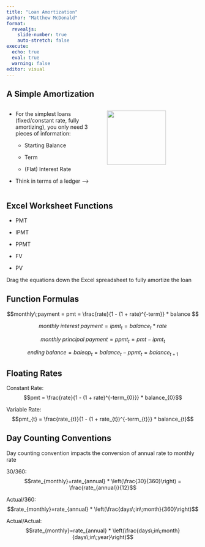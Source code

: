```yaml
---
title: "Loan Amortization"
author: "Matthew McDonald"
format: 
  revealjs:
    slide-number: true
    auto-stretch: false
execute: 
  echo: true
  eval: true
  warning: false
editor: visual
---
```


## A Simple Amortization

::: columns
::: {.column width="50%"}
-   For the simplest loans (fixed/constant rate, fully amortizing), you only need 3 pieces of information:

    -   Starting Balance

    -   Term

    -   (Flat) Interest Rate

-   Think in terms of a ledger --\>
:::

::: {.column width="50%"}
![](img/AmortLegder.png){width="80%"}
:::
:::

## Excel Worksheet Functions

- PMT

- IPMT

- PPMT

- FV

- PV

::: {.callout-note}
Drag the equations down the Excel spreadsheet to fully amortize the loan
:::

## Function Formulas {.smaller}

$$monthly\;payment = pmt = \frac{rate}{1 - (1 + rate)^{-term}} * balance $$

$$monthly\;interest\;payment = ipmt_{t} = balance_{t} * rate$$

$$monthly\;principal\;payment = ppmt_{t} = pmt - ipmt_{t}$$

$$ending\;balance = baleop_{t} = balance_{t} - ppmt_{t} = balance_{t + 1} $$

## Floating Rates

Constant Rate: $$pmt = \frac{rate}{1 - (1 + rate)^{-term_{0}}} * balance_{0}$$

Variable Rate: $$pmt_{t} = \frac{rate_{t}}{1 - (1 + rate_{t})^{-term_{t}}} * balance_{t}$$

## Day Counting Conventions {.smaller}

Day counting convention impacts the conversion of annual rate to monthly rate

30/360: $$rate_{monthly}=rate_{annual} * \left(\frac{30}{360}\right) = \frac{rate_{annual}}{12}$$

Actual/360: $$rate_{monthly}=rate_{annual} * \left(\frac{days\;in\;month}{360}\right)$$

Actual/Actual: $$rate_{monthly}=rate_{annual} * \left(\frac{days\;in\;month}{days\;in\;year}\right)$$